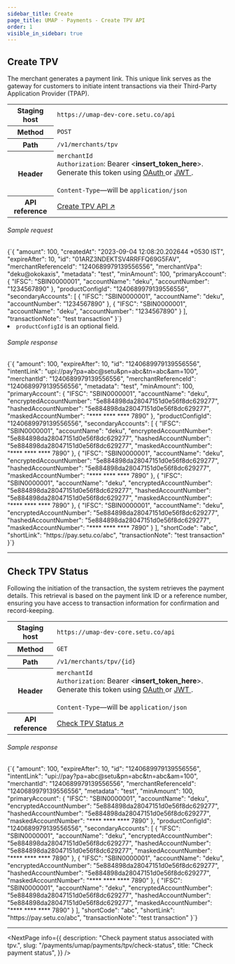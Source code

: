 ```yaml
---
sidebar_title: Create
page_title: UMAP - Payments - Create TPV API
order: 1
visible_in_sidebar: true
---
```


## Create TPV

The merchant generates a payment link. This unique link serves as the gateway for customers to initiate intent transactions via their Third-Party Application Provider (TPAP).


<table>
    <tbody>
        <tr>
            <th>Staging host</th>
            <td>
                <code>https://umap-dev-core.setu.co/api</code>
            </td>
        </tr>
        <tr>
            <th>Method</th>
            <td>
                <code>POST</code>
            </td>
        </tr>
        <tr>
            <th>Path</th>
            <td>
                <code>/v1/merchants/tpv</code>
            </td>
        </tr>
        <tr>
            <th>Header</th>
            <td>
                <code>merchantId</code><br/>
                <code>Authorization</code>: Bearer &lt;<b>insert_token_here</b>&gt;.
                Generate this token using <a
                    href="/payments/upi-deeplinks/resources/oauth"
                    target="_blank">
                    OAuth
                </a> or <a
                    href="/payments/upi-deeplinks/resources/jwt"
                    target="_blank">
                    JWT
                </a>.<br />
                <br />
                <code>Content-Type</code>—will be <code>application/json</code>
            </td>
        </tr>
        <tr>
            <th>API reference</th>
            <td>
                <a href="/payments/umap/api-reference#/category~tpv/operation~tpv#createTPV"target="_blank">
                    Create TPV API ↗
                </a>
            </td>
        </tr>
    </tbody>
</table>

###### Sample request

<CodeBlockWithCopy language="json">
    {`{
    "amount": 100,
    "createdAt": "2023-09-04 12:08:20.202644 +0530 IST",
    "expireAfter": 10,
    "id": "01ARZ3NDEKTSV4RRFFQ69G5FAV",
    "merchantReferenceId": "1240689979139556556",
    "merchantVpa": "deku@okokaxis",
    "metadata": "test",
    "minAmount": 100,
    "primaryAccount": {
        "IFSC": "SBIN0000001",
        "accountName": "deku",
        "accountNumber": "1234567890"
    },
    "productConfigId": "1240689979139556556",
    "secondaryAccounts": [
        {
            "IFSC": "SBIN0000001",
            "accountName": "deku",
            "accountNumber": "1234567890"
        },
        {
            "IFSC": "SBIN0000001",
            "accountName": "deku",
            "accountNumber": "1234567890"
        }
    ],
    "transactionNote": "test transaction"
}`}
</CodeBlockWithCopy>

<Element as="ul">
    <li><code>productConfigId</code> is an optional field.</li>
</Element>

###### Sample response

<CodeBlockWithCopy language="json">
    {`{
  "amount": 100,
  "expireAfter": 10,
  "id": "1240689979139556556",
  "intentLink": "upi://pay?pa=abc@setu&pn=abc&tn=abc&am=100",
  "merchantId": "1240689979139556556",
  "merchantReferenceId": "1240689979139556556",
  "metadata": "test",
  "minAmount": 100,
  "primaryAccount": {
    "IFSC": "SBIN0000001",
    "accountName": "deku",
    "encryptedAccountNumber": "5e884898da28047151d0e56f8dc629277",
    "hashedAccountNumber": "5e884898da28047151d0e56f8dc629277",
    "maskedAccountNumber": "**** **** **** 7890"
  },
  "productConfigId": "1240689979139556556",
  "secondaryAccounts": [
    {
      "IFSC": "SBIN0000001",
      "accountName": "deku",
      "encryptedAccountNumber": "5e884898da28047151d0e56f8dc629277",
      "hashedAccountNumber": "5e884898da28047151d0e56f8dc629277",
      "maskedAccountNumber": "**** **** **** 7890"
    },
    {
      "IFSC": "SBIN0000001",
      "accountName": "deku",
      "encryptedAccountNumber": "5e884898da28047151d0e56f8dc629277",
      "hashedAccountNumber": "5e884898da28047151d0e56f8dc629277",
      "maskedAccountNumber": "**** **** **** 7890"
    },
    {
      "IFSC": "SBIN0000001",
      "accountName": "deku",
      "encryptedAccountNumber": "5e884898da28047151d0e56f8dc629277",
      "hashedAccountNumber": "5e884898da28047151d0e56f8dc629277",
      "maskedAccountNumber": "**** **** **** 7890"
    },
    {
      "IFSC": "SBIN0000001",
      "accountName": "deku",
      "encryptedAccountNumber": "5e884898da28047151d0e56f8dc629277",
      "hashedAccountNumber": "5e884898da28047151d0e56f8dc629277",
      "maskedAccountNumber": "**** **** **** 7890"
    }
  ],
  "shortCode": "abc",
  "shortLink": "https://pay.setu.co/abc",
  "transactionNote": "test transaction"
}`}
</CodeBlockWithCopy>


<hr class="primary" />

## Check TPV Status

Following the initiation of the transaction, the system retrieves the payment details. This retrieval is based on the payment link ID or a reference number, ensuring you have access to transaction information for confirmation and record-keeping.

<table>
    <tbody>
        <tr>
            <th>Staging host</th>
            <td>
                <code>https://umap-dev-core.setu.co/api</code>
            </td>
        </tr>
        <tr>
            <th>Method</th>
            <td>
                <code>GET</code>
            </td>
        </tr>
        <tr>
            <th>Path</th>
            <td>
                <code>/v1/merchants/tpv/&#123;id&#125;</code>
            </td>
        </tr>
        <tr>
            <th>Header</th>
            <td>
                <code>merchantId</code><br/>
                <code>Authorization</code>: Bearer &lt;<b>insert_token_here</b>&gt;.
                Generate this token using <a
                    href="/payments/upi-deeplinks/resources/oauth"
                    target="_blank">
                    OAuth
                </a> or <a
                    href="/payments/upi-deeplinks/resources/jwt"
                    target="_blank">
                    JWT
                </a>.<br />
                <br />
                <code>Content-Type</code>—will be <code>application/json</code>
            </td>
        </tr>
        <tr>
            <th>API reference</th>
            <td>
                <a href="/payments/umap/api-reference#/category~tpv/operation~tpv#fetchTPV"target="_blank">
                    Check TPV Status ↗
                </a>
            </td>
        </tr>
    </tbody>
</table>

###### Sample response

<CodeBlockWithCopy language="json">
    {`{
  "amount": 100,
  "expireAfter": 10,
  "id": "1240689979139556556",
  "intentLink": "upi://pay?pa=abc@setu&pn=abc&tn=abc&am=100",
  "merchantId": "1240689979139556556",
  "merchantReferenceId": "1240689979139556556",
  "metadata": "test",
  "minAmount": 100,
  "primaryAccount": {
    "IFSC": "SBIN0000001",
    "accountName": "deku",
    "encryptedAccountNumber": "5e884898da28047151d0e56f8dc629277",
    "hashedAccountNumber": "5e884898da28047151d0e56f8dc629277",
    "maskedAccountNumber": "**** **** **** 7890"
  },
  "productConfigId": "1240689979139556556",
  "secondaryAccounts": [
    {
      "IFSC": "SBIN0000001",
      "accountName": "deku",
      "encryptedAccountNumber": "5e884898da28047151d0e56f8dc629277",
      "hashedAccountNumber": "5e884898da28047151d0e56f8dc629277",
      "maskedAccountNumber": "**** **** **** 7890"
    },
    {
      "IFSC": "SBIN0000001",
      "accountName": "deku",
      "encryptedAccountNumber": "5e884898da28047151d0e56f8dc629277",
      "hashedAccountNumber": "5e884898da28047151d0e56f8dc629277",
      "maskedAccountNumber": "**** **** **** 7890"
    },
    {
      "IFSC": "SBIN0000001",
      "accountName": "deku",
      "encryptedAccountNumber": "5e884898da28047151d0e56f8dc629277",
      "hashedAccountNumber": "5e884898da28047151d0e56f8dc629277",
      "maskedAccountNumber": "**** **** **** 7890"
    }
  ],
  "shortCode": "abc",
  "shortLink": "https://pay.setu.co/abc",
  "transactionNote": "test transaction"
}`}
</CodeBlockWithCopy>

<hr class="primary" />

<NextPage
    info={{
        description:
            "Check payment status associated with tpv.",
        slug: "/payments/umap/payments/tpv/check-status",
        title: "Check payment status",
    }}
/>

<WasPageHelpful />